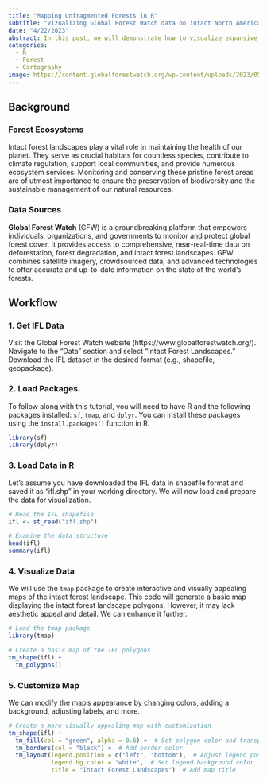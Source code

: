 ```yaml
---
title: "Mapping Unfragmented Forests in R"
subtitle: "Vizualizing Global Forest Watch data on intact North American forests over time."
date: "4/22/2023"
abstract: In this post, we will demonstrate how to visualize expansive amounts of geographic data using R. We will use example data from Global Forest Watch, which focuses on North America's landscapes that have intact forests large enough to preserve all native biodiversity.
categories:
  - R
  - Forest
  - Cartography
image: https://content.globalforestwatch.org/wp-content/uploads/2023/05/model_output_4km_aggregation_tcd30_model_v1.2.3_20230407_for_pres_with_legend__net_flux-2048x968.jpg
---
```



## Background

### Forest Ecosystems

Intact forest landscapes play a vital role in maintaining the health of our planet. They serve as crucial habitats for countless species, contribute to climate regulation, support local communities, and provide numerous ecosystem services. Monitoring and conserving these pristine forest areas are of utmost importance to ensure the preservation of biodiversity and the sustainable management of our natural resources.

### Data Sources

**Global Forest Watch** (GFW) is a groundbreaking platform that empowers individuals, organizations, and governments to monitor and protect global forest cover. It provides access to comprehensive, near-real-time data on deforestation, forest degradation, and intact forest landscapes. GFW combines satellite imagery, crowdsourced data, and advanced technologies to offer accurate and up-to-date information on the state of the world's forests.


## Workflow

### 1. Get IFL Data

Visit the Global Forest Watch website (https://www.globalforestwatch.org/). Navigate to the "Data" section and select "Intact Forest Landscapes." Download the IFL dataset in the desired format (e.g., shapefile, geopackage).

### 2. Load Packages.

To follow along with this tutorial, you will need to have R and the following packages installed: `sf`, `tmap`, and `dplyr`. You can install these packages using the `install.packages()` function in R.

``` r
library(sf)
library(dplyr)
```

### 3. Load Data in R

Let's assume you have downloaded the IFL data in shapefile format and saved it as "ifl.shp" in your working directory. We will now load and prepare the data for visualization.

``` r
# Read the IFL shapefile
ifl <- st_read("ifl.shp")

# Examine the data structure
head(ifl)
summary(ifl)
```

### 4. Visualize Data

We will use the `tmap` package to create interactive and visually appealing maps of the intact forest landscape. This code will generate a basic map displaying the intact forest landscape polygons. However, it may lack aesthetic appeal and detail. We can enhance it further.

``` r
# Load the tmap package
library(tmap)

# Create a basic map of the IFL polygons
tm_shape(ifl) +
  tm_polygons()
```

### 5. Customize Map

We can modify the map's appearance by changing colors, adding a background, adjusting labels, and more.

``` r
# Create a more visually appealing map with customization
tm_shape(ifl) +
  tm_fill(col = "green", alpha = 0.6) +  # Set polygon color and transparency
  tm_borders(col = "black") +  # Add border color
  tm_layout(legend.position = c("left", "bottom"),  # Adjust legend position
            legend.bg.color = "white",  # Set legend background color
            title = "Intact Forest Landscapes")  # Add map title
```


